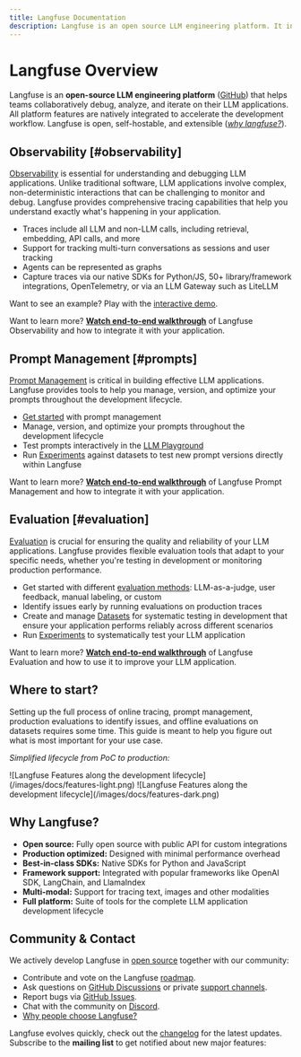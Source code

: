 ```yaml
---
title: Langfuse Documentation
description: Langfuse is an open source LLM engineering platform. It includes observability, analytics, and experimentation features.
---
```


# Langfuse Overview

Langfuse is an **open-source LLM engineering platform** ([GitHub](https://github.com/langfuse/langfuse)) that helps teams collaboratively debug, analyze, and iterate on their LLM applications. All platform features are natively integrated to accelerate the development workflow. Langfuse is open, self-hostable, and extensible ([_why langfuse?_](/why)).


<FeatureOverview />

## Observability [#observability]

[Observability](/docs/observability/overview) is essential for understanding and debugging LLM applications. Unlike traditional software, LLM applications involve complex, non-deterministic interactions that can be challenging to monitor and debug. Langfuse provides comprehensive tracing capabilities that help you understand exactly what's happening in your application.

- Traces include all LLM and non-LLM calls, including retrieval, embedding, API calls, and more
- Support for tracking multi-turn conversations as sessions and user tracking
- Agents can be represented as graphs
- Capture traces via our native SDKs for Python/JS, 50+ library/framework integrations, OpenTelemetry, or via an LLM Gateway such as LiteLLM

Want to see an example? Play with the [interactive demo](/docs/demo).

<Callout type="info" emoji="🎥">

Want to learn more? [**Watch end-to-end walkthrough**](/watch-demo) of Langfuse Observability and how to integrate it with your application.

</Callout>


<div className="h-6" />
<TracingOverview />

## Prompt Management [#prompts]

[Prompt Management](/docs/prompt-management/overview) is critical in building effective LLM applications. Langfuse provides tools to help you manage, version, and optimize your prompts throughout the development lifecycle.

- [Get started](/docs/get-started/test-a-prompt) with prompt management
- Manage, version, and optimize your prompts throughout the development lifecycle
- Test prompts interactively in the [LLM Playground](/docs/prompt-management/features/playground)
- Run [Experiments](/docs/evaluation/features/prompt-experiments) against datasets to test new prompt versions directly within Langfuse

<Callout type="info" emoji="🎥">

Want to learn more? [**Watch end-to-end walkthrough**](/watch-demo?tab=prompt) of Langfuse Prompt Management and how to integrate it with your application.

</Callout>


<div className="h-6" />
<PromptOverview />

## Evaluation [#evaluation]

[Evaluation](/docs/evaluation/overview) is crucial for ensuring the quality and reliability of your LLM applications. Langfuse provides flexible evaluation tools that adapt to your specific needs, whether you're testing in development or monitoring production performance.

- Get started with different [evaluation methods](/docs/evaluation/overview): LLM-as-a-judge, user feedback, manual labeling, or custom
- Identify issues early by running evaluations on production traces
- Create and manage [Datasets](/docs/evaluation/features/datasets) for systematic testing in development that ensure your application performs reliably across different scenarios
- Run [Experiments](/docs/evaluation/experiments/overview) to systematically test your LLM application

<Callout type="info" emoji="🎥">

Want to learn more? [**Watch end-to-end walkthrough**](/watch-demo?tab=evaluation) of Langfuse Evaluation and how to use it to improve your LLM application.

</Callout>


<div className="h-6" />
<EvaluationOverview />

## Where to start?

Setting up the full process of online tracing, prompt management, production evaluations to identify issues, and offline evaluations on datasets requires some time. This guide is meant to help you figure out what is most important for your use case.

_Simplified lifecycle from PoC to production:_

<Frame
  transparent
  fullWidth
  className="mt-2 pt-4 rounded ring-primary/20 ring-1 dark:hidden"
>
  ![Langfuse Features along the development
  lifecycle](/images/docs/features-light.png)
</Frame>
<Frame
  transparent
  fullWidth
  className="mt-2 pt-4 rounded ring-primary/20 ring-1 hidden dark:block"
>
  ![Langfuse Features along the development
  lifecycle](/images/docs/features-dark.png)
</Frame>

## Why Langfuse?

- **Open source:** Fully open source with public API for custom integrations
- **Production optimized:** Designed with minimal performance overhead
- **Best-in-class SDKs:** Native SDKs for Python and JavaScript
- **Framework support:** Integrated with popular frameworks like OpenAI SDK, LangChain, and LlamaIndex
- **Multi-modal:** Support for tracing text, images and other modalities
- **Full platform:** Suite of tools for the complete LLM application development lifecycle

## Community & Contact

We actively develop Langfuse in [open source](/open-source) together with our community:

- Contribute and vote on the Langfuse [roadmap](/docs/roadmap).
- Ask questions on [GitHub Discussions](/gh-support) or private [support channels](/support).
- Report bugs via [GitHub Issues](/issue).
- Chat with the community on [Discord](/discord).
- [Why people choose Langfuse?](/why)

Langfuse evolves quickly, check out the [changelog](/changelog) for the latest updates. Subscribe to the **mailing list** to get notified about new major features:


<ProductUpdateSignup source="langfuse.com/docs" className="mt-4" />
